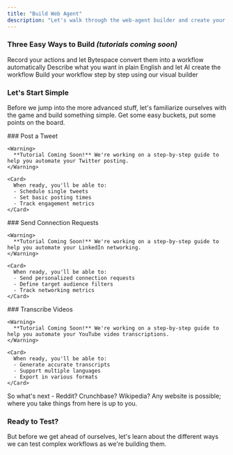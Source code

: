 ```yaml
---
title: "Build Web Agent"
description: "Let's walk through the web-agent builder and create your first automation."
---
```


### Three Easy Ways to Build *(tutorials coming soon)*

<CardGroup cols={3}>
  <Card title="Recording" icon="video">
    Record your actions and let Bytespace convert them into a workflow automatically
  </Card>
  <Card title="AI Prompting" icon="wand-magic-sparkles">
    Describe what you want in plain English and let AI create the workflow
  </Card>
  <Card title="Manual Editing" icon="pen-to-square">
    Build your workflow step by step using our visual builder
  </Card>
</CardGroup>

### Let's Start Simple

Before we jump into the more advanced stuff, let's familiarize ourselves with the game and build something simple. Get some easy buckets, put some points on the board.

<Tabs>
  <Tab title="Twitter">
    ### Post a Tweet
    
    <Warning>
      **Tutorial Coming Soon!** We're working on a step-by-step guide to help you automate your Twitter posting.
    </Warning>

    <Card>
      When ready, you'll be able to:
      - Schedule single tweets
      - Set basic posting times
      - Track engagement metrics
    </Card>
  </Tab>
  <Tab title="LinkedIn">
    ### Send Connection Requests
    
    <Warning>
      **Tutorial Coming Soon!** We're working on a step-by-step guide to help you automate your LinkedIn networking.
    </Warning>

    <Card>
      When ready, you'll be able to:
      - Send personalized connection requests
      - Define target audience filters
      - Track networking metrics
    </Card>
  </Tab>
  <Tab title="YouTube">
    ### Transcribe Videos
    
    <Warning>
      **Tutorial Coming Soon!** We're working on a step-by-step guide to help you automate your YouTube video transcriptions.
    </Warning>

    <Card>
      When ready, you'll be able to:
      - Generate accurate transcripts
      - Support multiple languages
      - Export in various formats
    </Card>
  </Tab>
</Tabs>

<Note>
So what's next - Reddit? Crunchbase? Wikipedia? Any website is possible; where you take things from here is up to you.
</Note>

### Ready to Test?

But before we get ahead of ourselves, let's learn about the different ways we can test complex workflows as we're building them.
